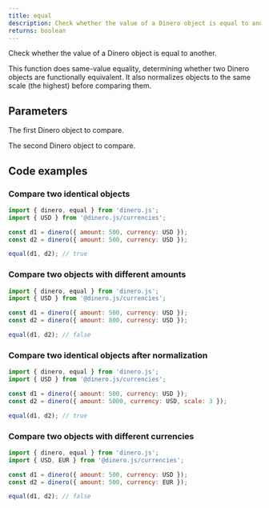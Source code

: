 ```yaml
---
title: equal
description: Check whether the value of a Dinero object is equal to another.
returns: boolean
---
```


Check whether the value of a Dinero object is equal to another.

This function does same-value equality, determining whether two Dinero objects are functionally equivalent. It also normalizes objects to the same scale (the highest) before comparing them.

## Parameters

<Parameters>

<Parameter name="dineroObject" type="Dinero<TAmount>" required={true}>

The first Dinero object to compare.

</Parameter>

<Parameter name="comparator" type="Dinero<TAmount>" required={true}>

The second Dinero object to compare.

</Parameter>

</Parameters>

## Code examples

### Compare two identical objects

```js
import { dinero, equal } from 'dinero.js';
import { USD } from '@dinero.js/currencies';

const d1 = dinero({ amount: 500, currency: USD });
const d2 = dinero({ amount: 500, currency: USD });

equal(d1, d2); // true
```

### Compare two objects with different amounts

```js
import { dinero, equal } from 'dinero.js';
import { USD } from '@dinero.js/currencies';

const d1 = dinero({ amount: 500, currency: USD });
const d2 = dinero({ amount: 800, currency: USD });

equal(d1, d2); // false
```

### Compare two identical objects after normalization

```js
import { dinero, equal } from 'dinero.js';
import { USD } from '@dinero.js/currencies';

const d1 = dinero({ amount: 500, currency: USD });
const d2 = dinero({ amount: 5000, currency: USD, scale: 3 });

equal(d1, d2); // true
```

### Compare two objects with different currencies

```js
import { dinero, equal } from 'dinero.js';
import { USD, EUR } from '@dinero.js/currencies';

const d1 = dinero({ amount: 500, currency: USD });
const d2 = dinero({ amount: 500, currency: EUR });

equal(d1, d2); // false
```

